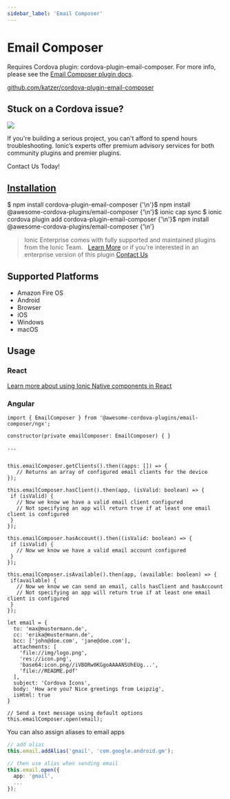 ```yaml
---
sidebar_label: 'Email Composer'
---
```



# Email Composer

Requires Cordova plugin: cordova-plugin-email-composer. For more info, please see the [Email Composer plugin docs](https://github.com/hypery2k/cordova-email-plugin).

<p>
  <a href="https://github.com/katzer/cordova-plugin-email-composer" target="_blank" rel="noopener" className="git-link">github.com/katzer/cordova-plugin-email-composer</a>
</p>

<h2>Stuck on a Cordova issue?</h2>
<DocsCard
  className="cordova-ee-card"
  header="Don't waste precious time on plugin issues."
  href="https://ionicframework.com/sales?product_of_interest=Ionic%20Native"
>
  <div>
    <img src="/docs/icons/native-cordova-bot.png" className="cordova-ee-img" />
    <p>If you're building a serious project, you can't afford to spend hours troubleshooting. Ionic’s experts offer premium advisory services for both community plugins and premier plugins.</p>
    <DocsButton className="native-ee-detail">Contact Us Today!</DocsButton>
  </div>
</DocsCard>

<h2 id="installation">
  <a href="#installation">Installation</a>
</h2>
<Tabs
  groupId="runtime"
  defaultValue="Capacitor"
  values={[
    { value: 'Capacitor', label: 'Capacitor' },
    { value: 'Cordova', label: 'Cordova' },
    { value: 'Enterprise', label: 'Enterprise' },
  ]}
>
  <TabItem value="Capacitor">
    <CodeBlock className="language-shell">
      $ npm install cordova-plugin-email-composer {'\n'}$ npm install @awesome-cordova-plugins/email-composer {'\n'}$
      ionic cap sync
    </CodeBlock>
  </TabItem>
  <TabItem value="Cordova">
    <CodeBlock className="language-shell">
      $ ionic cordova plugin add cordova-plugin-email-composer {'\n'}$ npm install
      @awesome-cordova-plugins/email-composer {'\n'}
    </CodeBlock>
  </TabItem>
  <TabItem value="Enterprise">
    <blockquote>
      Ionic Enterprise comes with fully supported and maintained plugins from the Ionic Team. &nbsp;
      <a className="btn" href="https://ionic.io/docs/premier-plugins">Learn More</a> or if you're interested in an enterprise version of this plugin <a className="btn" href="https://ionicframework.com/sales?product_of_interest=Ionic%20Enterprise%20Engine">Contact Us</a>
    </blockquote>
  </TabItem>
</Tabs>

## Supported Platforms

- Amazon Fire OS
- Android
- Browser
- iOS
- Windows
- macOS

## Usage

### React

[Learn more about using Ionic Native components in React](../native-community.mdx#react)

### Angular

```tsx
import { EmailComposer } from '@awesome-cordova-plugins/email-composer/ngx';

constructor(private emailComposer: EmailComposer) { }

...


this.emailComposer.getClients().then((apps: []) => {
   // Returns an array of configured email clients for the device
});

this.emailComposer.hasClient().then(app, (isValid: boolean) => {
 if (isValid) {
   // Now we know we have a valid email client configured
   // Not specifying an app will return true if at least one email client is configured
 }
});

this.emailComposer.hasAccount().then((isValid: boolean) => {
 if (isValid) {
   // Now we know we have a valid email account configured
 }
});

this.emailComposer.isAvailable().then(app, (available: boolean) => {
 if(available) {
   // Now we know we can send an email, calls hasClient and hasAccount
   // Not specifying an app will return true if at least one email client is configured
 }
});

let email = {
  to: 'max@mustermann.de',
  cc: 'erika@mustermann.de',
  bcc: ['john@doe.com', 'jane@doe.com'],
  attachments: [
    'file://img/logo.png',
    'res://icon.png',
    'base64:icon.png//iVBORw0KGgoAAAANSUhEUg...',
    'file://README.pdf'
  ],
  subject: 'Cordova Icons',
  body: 'How are you? Nice greetings from Leipzig',
  isHtml: true
}

// Send a text message using default options
this.emailComposer.open(email);
```

You can also assign aliases to email apps

```ts
// add alias
this.email.addAlias('gmail', 'com.google.android.gm');

// then use alias when sending email
this.email.open({
  app: 'gmail',
  ...
});
```
